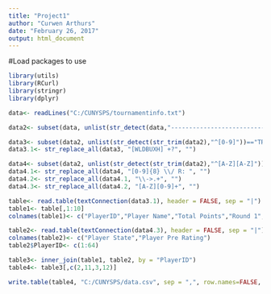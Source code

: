 ---
title: "Project1"
author: "Curwen Arthurs"
date: "February 26, 2017"
output: html_document
---

#Load packages to use

```{r}
library(utils)
library(RCurl)
library(stringr)
library(dplyr)
```


```{r}
data<- readLines("C:/CUNYSPS/tournamentinfo.txt")
```

```{r}
data2<- subset(data, unlist(str_detect(data,"-----------------------------------------------------------------------------------------"))=="FALSE")
```

```{r}
data3<- subset(data2, unlist(str_detect(str_trim(data2),"^[0-9]"))=="TRUE")
data3.1<- str_replace_all(data3, "[WLDBUXH] +?", "")
```

```{r}
data4<- subset(data2, unlist(str_detect(str_trim(data2),"^[A-Z][A-Z]"))=="TRUE")
data4.1<- str_replace_all(data4, "[0-9]{8} \\/ R: ", "")
data4.2<- str_replace_all(data4.1, "\\->.+", "")
data4.3<- str_replace_all(data4.2, "[A-Z][0-9]+", "")
```


```{r}
table<- read.table(textConnection(data3.1), header = FALSE, sep = "|")
table1<- table[,1:10]
colnames(table1)<- c("PlayerID","Player Name","Total Points","Round 1","Round 2", "Round 3", "Round 4", "Round 5", "Round 6", "Round 7")
```

```{r}
table2<- read.table(textConnection(data4.3), header = FALSE, sep = "|")
colnames(table2)<- c("Player State","Player Pre Rating")
table2$PlayerID<- c(1:64) 
```


```{r}
table3<- inner_join(table1, table2, by = "PlayerID")
table4<- table3[,c(2,11,3,12)]
```


```{r}
write.table(table4, "C:/CUNYSPS/data.csv", sep = ",", row.names=FALSE, col.names=FALSE, na="")
```

